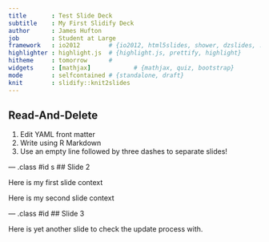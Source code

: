 ```yaml
---
title       : Test Slide Deck
subtitle    : My First Slidify Deck     
author      : James Hufton  
job         : Student at Large
framework   : io2012        # {io2012, html5slides, shower, dzslides, ...}
highlighter : highlight.js  # {highlight.js, prettify, highlight}
hitheme     : tomorrow      # 
widgets     : [mathjax]            # {mathjax, quiz, bootstrap}
mode        : selfcontained # {standalone, draft}
knit        : slidify::knit2slides
---
```


## Read-And-Delete

1. Edit YAML front matter
2. Write using R Markdown
3. Use an empty line followed by three dashes to separate slides!

--- .class #id 
s
## Slide 2

Here is my first slide context

Here is my second slide context

--- .class #id
## Slide 3

Here is yet another slide to check the update process with.





